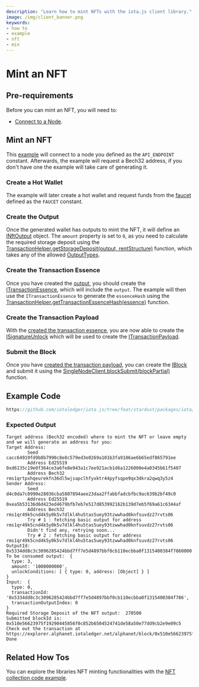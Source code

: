 ```yaml
---
description: "Learn how to mint NFTs with the iota.js client library."
image: /img/client_banner.png
keywords:
- how to
- example
- nft
- min
---
```

# Mint an NFT

## Pre-requirements

Before you can mint an NFT, you will need to:

* [Connect to a Node](simple.mdx).

## Mint an NFT

This [example](https://github.com/iotaledger/iota.js/tree/feat/stardust/packages/iota/examples/mint-nft) will connect to
a node you defined as the `API_ENDPOINT` constant. Afterwards, the example will request a Bech32 address, if you don't
have one the example will take care of generating it.

### Create a Hot Wallet

The example will later create a hot wallet and request funds from the
[faucet](https://faucet.alphanet.iotaledger.net/api/enqueue) defined as the `FAUCET` constant.

### Create the Output

Once the generated wallet has outputs to mint the NFT, it will define an
[INftOutput](../references/client/interfaces/INftOutput) object.  The `amount` property is set to `0`, as you need to
calculate the required storage deposit using the
[TransactionHelper.getStorageDeposit(output, rentStructure)](../references/client/classes/TransactionHelper#getstoragedeposit)
function, which takes any of the allowed [OutputTypes](../references/client/api_ref#outputtypes).

### Create the Transaction Essence

Once you have created the [output](#create-the-output), you should create the
[ITransactionEssence](../references/client/interfaces/ITransactionEssence), which will include the `output`. The example will then use the
`ITransactionEssence` to generate the `essenceHash` using the
[TransactionHelper.getTransactionEssenceHash(essence)](../references/client/classes/TransactionHelper#gettransactionessencehash)
function.

### Create the Transaction Payload

With the [created the transaction essence](#create-the-transaction-essence), you are now able to create the
[ISignatureUnlock](../references/client/interfaces/ISignatureUnlock) which will be used to create the
[ITransactionPayload](../references/client/interfaces/ITransactionPayload).

### Submit the Block

Once you have [created the transaction payload](#create-the-transaction-payload), you can create the
[IBlock](../references/client/interfaces/IBlock) and submit it using the
[SingleNodeClient.blockSubmit(blockPartial)](../references/client/classes/SingleNodeClient#blocksubmit) function.

## Example Code

```ts reference
https://github.com/iotaledger/iota.js/tree/feat/stardust/packages/iota/examples/mint-nft/src/index.ts
```

### Expected Output

```plaintext
Target address (Bech32 encoded) where to mint the NFT or leave empty and we will generate an address for you:
Target Address:
        Seed cacc64919fd9b8b7990c8e8c579ed3e0269a101b3fa9186ae6b65edf865791ee
        Address Ed25519 0xd6135c19e0f364ce3a6fe8e943a1c7ee921acb1d6a1226000e4a0345b61f5407
        Address Bech32 rms1qrtpxhqeurekfn36dl5wjsapclhfyxktr44pyfsqpe9qx3dkra2qwq3y5z4
Sender Address:
        Seed d4c0da7c0990e28036cba5807894aee23daa2ffabbfadcbfbc9ac639b2bf49c0
        Address Ed25519 0xea5b53136d6d423ed4679bfb7eb7e517d853992162b139d7eb5f69a61c6344af
        Address Bech32 rms1qr49k5cnd4k5y0k5v7dlkl4hu5tas5uey93tzwwhad0knfsuvdz27rvts06
        Try # 1 : fetching basic output for address  rms1qr49k5cnd4k5y0k5v7dlkl4hu5tas5uey93tzwwhad0knfsuvdz27rvts06
        Didn't find any, retrying soon...
        Try # 2 : fetching basic output for address  rms1qr49k5cnd4k5y0k5v7dlkl4hu5tas5uey93tzwwhad0knfsuvdz27rvts06
OutputId:  0x5334dd8c3c3096285424bbd7ff7e5d4897bbf0cb110ecbba0f1315400384f7860000
To be consumed output:  {
  type: 3,
  amount: '1000000000',
  unlockConditions: [ { type: 0, address: [Object] } ]
}
Input:  {
  type: 0,
  transactionId: '0x5334dd8c3c3096285424bbd7ff7e5d4897bbf0cb110ecbba0f1315400384f786',
  transactionOutputIndex: 0
}
Required Storage Deposit of the NFT output:  270500
Submitted blockId is:  0x510e56623975f19290445856f0c852b6504524741de58a50e77dd9cb2e9e09c5
Check out the transaction at  https://explorer.alphanet.iotaledger.net/alphanet/block/0x510e56623975f19290445856f0c852b6504524741de58a50e77dd9cb2e9e09c5
Done
```

## Related How Tos

You can explore the libraries NFT minting functionalities with the
[NFT collection code example](https://github.com/iotaledger/iota.js/tree/feat/stardust/packages/iota/examples/nft-collection).
